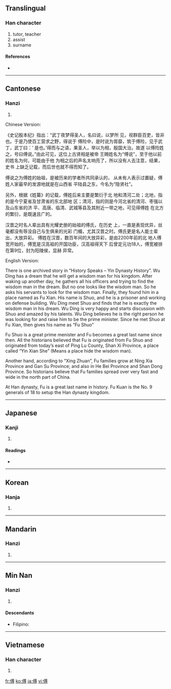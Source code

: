 ==Translingual==

===Han character===
{{Han char|rn=9|rad=人|as=10|sn=12|four=2324<sub>2</sub>|canj=人戈月戈 (OIBI)}}

# tutor, teacher
# assist
# surname

====References====
* {{Han ref|kx=0112.190|dkj=00939|dj=0240.050|hdz=10201.050|uh=5085|ud=20613|bh=B3C5|bd=46021}}

----

==Cantonese==

===Hanzi===
{{yue-hanzi|jyut=|y=fu6}}

# {{defn|Cantonese|sort=人10}}
Chinese Version:

《史记殷本纪》指出：“武丁夜梦得圣人，名曰说，以梦所
见，视群臣百吏，皆非也。于是乃使百工营求之野，得说于
傅险中，是时说为胥靡，筑于傅险，见于武丁，武丁曰：‘
是也。’得而与之语，果圣人，举以为相，殷国大治。故遂
以傅险姓之，号曰傅说。”由此可见，这位上古贤相是被帝
王赐姓名为“傅说”，至于他以前的姓名为何，可能由于他
为相之后的声名太响亮了，所以没有人去注意，结果，史书
上缺乏记载，而后世也就不得而知了。

傅说之为傅姓的始祖，是被历来的学者所共同承认的，
从未有人表示过置疑，傅姓人家最早的发源地就是在山西省
平陆县之东，今名为“隐贤社”。

另外，根据《姓纂》的记载，傅姓后来主要是繁衍于北
地和清河二处；北地，指的是今宁夏省及甘肃省的东北部地
区；清河，指的则是今河北省的清河、枣强以及山东省的济
平、高唐、临清、武城等县及其附近一带之地，可见得傅姓
在北方的繁衍，是既速且广的。

汉晋之时名人辈出具有光耀史册的始祖的傅氏，在历史
上，一直是表现优异，丝毫都没有辱没自己与生俱来的光彩
门楣，尤其汉晋之时。傅氏更是名人能士辈出，大放异彩。
傅姓在汉晋，数百年间的大放异彩，是由2200年前的北
地人傅宽开始的，傅宽是汉高祖的开国功臣，汉高祖得天下
后曾定元功18人，傅宽被排在第9位，封为阳陵侯，显赫
异常。

English Version:

There is one archived story in “History Speaks – Yin Dynasty History”. Wu Ding has a dream that he will get a wisdom man for his kingdom. After waking up another day, he gathers all his officers and trying to find the wisdom man in the dream. But no one looks like the wisdom man. So he asks his servants to look for the wisdom man. Finally, they found him in a place named as Fu Xian. His name is Shuo, and he is a prisoner and working on defense building. Wu Ding meet Shuo and finds that he is exactly the wisdom man in his dream. Wu Ding is very happy and starts discussion with Shuo and amazed by his talents. Wu Ding believes he is the right person he was looking for and raise him to be the prime minister. Since he met Shuo at Fu Xian, then gives his name as “Fu Shuo”

Fu Shuo is a great prime menister and Fu becomes a great last name since then. All the historians believed that Fu is originated from Fu Shuo and originated from today’s east of Ping Lu County, Shan Xi Province, a place called “Yin Xian She” (Means a place hide the wisdom man).

Another hand, according to “Xing Zhuan”, Fu families grow at Ning Xia Province and Gan Su Province; and also in He Bei Province and Shan Dong Province. So historians believe that Fu families spread over very fast and wide in the north part of China.

At Han dynasty, Fu is a great last name in history. Fu Kuan is the No. 9 generals of 18 to setup the Han dynasty kingdom.

----

==Japanese==

===Kanji===
{{ja-kanji|grade=|rs=人10}}

# {{defn|Japanese}}

====Readings====
* {{ja-readings|on=[[ふ]] (fu)|kun=[[もり]] (mori), [[つく]] (tsuku), [[かしずく]] (kashizuku)}}

----

==Korean==

===Hanja===
{{ko-hanja|hangeul=부|rv=bu|mr=pu}}

# {{defn|Korean|sort=人10}}

----

==Mandarin==

===Hanzi===
{{cmn-hanzi|pin=[[fù]] ([[fu4]])|wg=fu<sup>4</sup>}}

# {{defn|Mandarin|sort=人10}}

----

==Min Nan==

===Hanzi===
{{nan-hanzi}}

# {{defn|Min Nan}}

====Descendants====
* {{context|Hokkien dialect}} Filipino: {{l|fil|Po}}

----

==Vietnamese==

===Han character===
{{vi-hantu|[[phó]]|rs=人10}}

# {{defn|Vietnamese|sort=人10}}

[[fr:傅]]
[[ko:傅]]
[[ja:傅]]
[[vi:傅]]